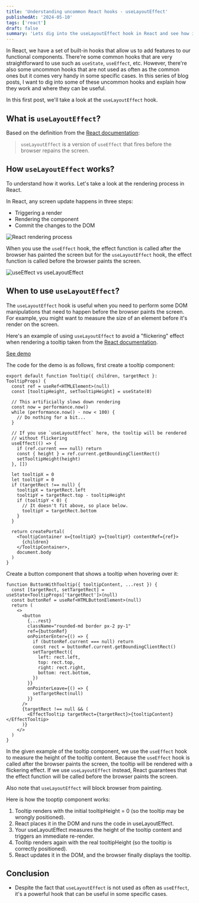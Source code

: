 ```yaml
---
title: 'Understanding uncommon React hooks - useLayoutEffect'
publishedAt: '2024-05-10'
tags: ['react']
draft: false
summary: 'Lets dig into the useLayoutEffect hook in React and see how it differs from useEffect.'
---
```


In React, we have a set of built-in hooks that allow us to add features to our functional components. There're some common hooks that are very straightforward to use such as `useState`, `useEffect`, etc. However, there're also some uncommon hooks that are not used as often as the common ones but it comes very handy in some specific cases. In this series of blog posts, I want to dig into some of these uncommon hooks and explain how they work and where they can be useful.

In this first post, we'll take a look at the `useLayoutEffect` hook.

## What is `useLayoutEffect`?

Based on the definition from the [React documentation](https://react.dev/reference/react/useLayoutEffect):

> `useLayoutEffect` is a version of `useEffect` that fires before the browser repains the screen.

## How `useLayoutEffect` works?

To understand how it works. Let's take a look at the rendering process in React.

In React, any screen update happens in three steps:

- Triggering a render
- Rendering the component
- Commit the changes to the DOM

![React rendering process](/static/images/blog/react-rendering-process.png)

When you use the `useEffect` hook, the effect function is called after the browser has painted the screen but for the `useLayoutEffect` hook, the effect function is called before the browser paints the screen.

![useEffect vs useLayoutEffect](/static/images/blog/useeffect-uselayouteffect.png)


## When to use `useLayoutEffect`?

The `useLayoutEffect` hook is useful when you need to perform some DOM manipulations that need to happen before the browser paints the screen. For example, you might want to measure the size of an element before it's render on the screen.

Here's an example of using `useLayoutEffect` to avoid a "flickering" effect when rendering a tooltip taken from the [React documentation](https://react.dev/docs/hooks-reference.html#uselayouteffect).

[See demo](https://nhanluong.dev/examples/effect-vs-layouteffect)

The code for the demo is as follows, first create a tooltip component:

```tsx
export default function Tooltip({ children, targetRect }: TooltipProps) {
  const ref = useRef<HTMLElement>(null)
  const [tooltipHeight, setTooltipHeight] = useState(0)

  // This artificially slows down rendering
  const now = performance.now()
  while (performance.now() - now < 100) {
    // Do nothing for a bit...
  }

  // If you use `useLayoutEffect` here, the tooltip will be rendered 
  // without flickering
  useEffect(() => {
    if (ref.current === null) return
    const { height } = ref.current.getBoundingClientRect()
    setTooltipHeight(height)
  }, [])

  let tooltipX = 0
  let tooltipY = 0
  if (targetRect !== null) {
    tooltipX = targetRect.left
    tooltipY = targetRect.top - tooltipHeight
    if (tooltipY < 0) {
      // It doesn't fit above, so place below.
      tooltipY = targetRect.bottom
    }
  }

  return createPortal(
    <TooltipContainer x={tooltipX} y={tooltipY} contentRef={ref}>
      {children}
    </TooltipContainer>,
    document.body
  )
}

```

Create a button component that shows a tooltip when hovering over it:

```tsx
function ButtonWithTooltip({ tooltipContent, ...rest }) {
  const [targetRect, setTargetRect] = useState<TooltipProps['targetRect']>(null)
  const buttonRef = useRef<HTMLButtonElement>(null)
  return (
    <>
      <button
        {...rest}
        className="rounded-md border px-2 py-1"
        ref={buttonRef}
        onPointerEnter={() => {
          if (buttonRef.current === null) return
          const rect = buttonRef.current.getBoundingClientRect()
          setTargetRect({
            left: rect.left,
            top: rect.top,
            right: rect.right,
            bottom: rect.bottom,
          })
        }}
        onPointerLeave={() => {
          setTargetRect(null)
        }}
      />
      {targetRect !== null && (
        <EffectTooltip targetRect={targetRect}>{tooltipContent}</EffectTooltip>
      )}
    </>
  )
}

```

In the given example of the tooltip component, we use the `useEffect` hook to measure the height of the tooltip content. Because the `useEffect` hook is called after the browser paints the screen, the tooltip will be rendered with a flickering effect. If we use `useLayoutEffect` instead, React guarantees that the effect function will be called before the browser paints the screen.

Also note that `useLayoutEffect` will block browser from painting.

Here is how the tooptip component works:

1. Tooltip renders with the initial tooltipHeight = 0 (so the tooltip may be wrongly positioned).
2. React places it in the DOM and runs the code in useLayoutEffect.
3. Your useLayoutEffect measures the height of the tooltip content and triggers an immediate re-render.
4. Tooltip renders again with the real tooltipHeight (so the tooltip is correctly positioned).
5. React updates it in the DOM, and the browser finally displays the tooltip.

## Conclusion

- Despite the fact that `useLayoutEffect` is not used as often as `useEffect`, it's a powerful hook that can be useful in some specific cases.



